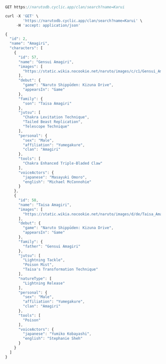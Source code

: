 ```js
GET https://narutodb.cyclic.app/clan/search?name=Karui
```
```js
curl -X 'GET' \
        'https://narutodb.cyclic.app/clan/search?name=Karui' \
     -H 'accept: application/json'
```
```js
{
  "id": 2,
  "name": "Amagiri",
  "characters": [
    {
      "id": 57,
      "name": "Gensui Amagiri",
      "images": [
        "https://static.wikia.nocookie.net/naruto/images/c/c1/Gensui_Amagiri.png/revision/latest?cb=20110527130053"
      ],
      "debut": {
        "game": "Naruto Shippūden: Kizuna Drive",
        "appearsIn": "Game"
      },
      "family": {
        "son": "Taisa Amagiri"
      },
      "jutsu": [
        "Chakra Levitation Technique",
        "Tailed Beast Replication",
        "Telescope Technique"
      ],
      "personal": {
        "sex": "Male",
        "affiliation": "Yumegakure",
        "clan": "Amagiri"
      },
      "tools": [
        "Chakra Enhanced Triple-Bladed Claw"
      ],
      "voiceActors": {
        "japanese": "Masayuki Omoro",
        "english": "Michael McConnohie"
      }
    },
    {
      "id": 58,
      "name": "Taisa Amagiri",
      "images": [
        "https://static.wikia.nocookie.net/naruto/images/d/de/Taisa_Amagiri.png/revision/latest?cb=20120228151033"
      ],
      "debut": {
        "game": "Naruto Shippūden: Kizuna Drive",
        "appearsIn": "Game"
      },
      "family": {
        "father": "Gensui Amagiri"
      },
      "jutsu": [
        "Lightning Tackle",
        "Poison Mist",
        "Taisa's Transformation Technique"
      ],
      "natureType": [
        "Lightning Release"
      ],
      "personal": {
        "sex": "Male",
        "affiliation": "Yumegakure",
        "clan": "Amagiri"
      },
      "tools": [
        "Poison"
      ],
      "voiceActors": {
        "japanese": "Yumiko Kobayashi",
        "english": "Stephanie Sheh"
      }
    }
  ]
}
```